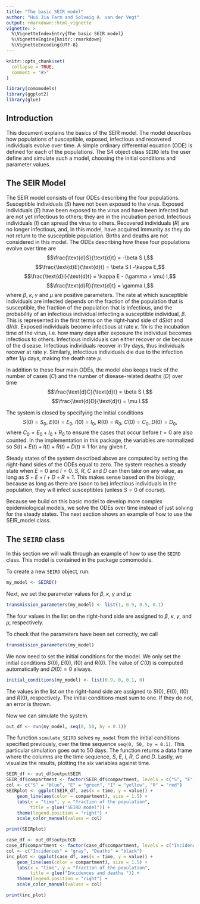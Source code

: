 ```yaml
---
title: "The basic SEIR model"
author: "Hui Jia Farm and Solveig A. van der Vegt"
output: rmarkdown::html_vignette
vignette: >
  %\VignetteIndexEntry{The basic SEIR model}
  %\VignetteEngine{knitr::rmarkdown}
  %\VignetteEncoding{UTF-8}
---
```


```r
knitr::opts_chunk$set(
  collapse = TRUE,
  comment = "#>"
)
```

```r
library(comomodels)
library(ggplot2)
library(glue)
```

## Introduction
This document explains the basics of the SEIR model. The model describes
how populations of susceptible, exposed, infectious and recovered
individuals evolve over time. A simple
ordinary differential equation (ODE) is defined for each of the populations.
The S4 object class `SEIRD` lets the user
define and simulate such a model, choosing the initial conditions and parameter values.

## The SEIR Model
The SEIR model consists of four ODEs describing the four populations. Susceptible
individuals ($S$) have not been exposed to the virus. Exposed individuals ($E$) have been
exposed to the virus and have been infected but are not yet infectious to others; they are 
in the incubation period. Infectious individuals ($I$) can spread the virus to 
others. Recovered individuals ($R$) are no longer
infectious, and, in this model, have acquired immunity as they do not return
to the susceptible population. Births and deaths are not considered in this model.
The ODEs describing how these four populations evolve over time are
$$\frac{\text{d}S}{\text{d}t} = -\beta S I,$$
$$\frac{\text{d}E}{\text{d}t} = \beta S I -\kappa E,$$
$$\frac{\text{d}I}{\text{d}t} = \kappa E - (\gamma + \mu) I,$$
$$\frac{\text{d}R}{\text{d}t} = \gamma I,$$
where $\beta$, $\kappa$, $\gamma$ and $\mu$ are positive parameters.
The rate at which susceptible individuals are infected depends on the fraction
of the population that is susceptible, the fraction of the population that is
infectious, and the probability of an infectious individual infecting a 
susceptible individual, $\beta$. This is represented in the
first terms on the right-hand side of $\text{d}S/ \text{d}t$ and $\text{d}I/ \text{d}t$.
Exposed individuals become infectious at rate $\kappa$. $1/ \kappa$ is
the incubation time of the virus, i.e. how many days after exposure the individual
becomes infectious to others. Infectious individuals can either recover or die
because of the disease. Infectious individuals recover in $1/ \gamma$
days, thus individuals recover at rate $\gamma$. Similarly, infectious
individuals die due to the infection after $1/ \mu$ days, making the death rate $\mu$.

In addition to these four main ODEs, the model also keeps track of the number 
of cases ($C$) and the number of disease-related deaths ($D$) over time
$$\frac{\text{d}C}{\text{d}t} = \beta S I,$$
$$\frac{\text{d}D}{\text{d}t} = \mu I.$$

The system is closed by specifying the initial conditions
$$S(0) = S_0,\ E(0) = E_0,\ I(0) = I_0,\ R(0) = R_0,\ C(0) = C_0,\ D(0) = D_0,$$
where $C_0 = E_0 + I_0 + R_0$ to ensure the cases that occur before $t=0$ are
also counted.
In the implementation in this package, the variables are normalized so 
$S(t) + E(t) + I(t) + R(t) + D(t) \equiv 1$ for any given $t$.

Steady states of the system described above are computed by setting the right-hand
sides of the ODEs equal to zero. The system reaches a steady
state when $E = 0$ and $I = 0$. $S$, $R$, $C$ and $D$ can then take on any value,
as long as $S + E + I + D + R = 1$.
This makes sense based on the biology, because as long as there are (soon to be)
infectious individuals in the population, they will infect susceptibles 
(unless $S = 0$ of course).

Because we build on this basic model to develop more complex epidemiological models,
we solve the ODEs over time instead of just solving for the steady states. The
next section shows an example of how to use the SEIR_model class.

## The `SEIRD` class
In this section we will walk through an example of how to use the `SEIRD`
class. This model is contained in the package comomodels.

To create a new `SEIRD` object, run:
```r
my_model <- SEIRD()
```

Next, we set the parameter values for $\beta$, $\kappa$, $\gamma$ and $\mu$:
```r
transmission_parameters(my_model) <- list(1, 0.9, 0.5, 0.1)
```

The four values in the list on the right-hand side are assigned to $\beta$,
$\kappa$, $\gamma$, and $\mu$, respectively.

To check that the parameters have been set correctly, we call
```r
transmission_parameters(my_model)
```

We now need to set the initial conditions for the model. We only set the initial
conditions $S(0)$, $E(0)$, $I(0)$ and $R(0)$. The value of $C(0)$ is computed
automatically and $D(0)=0$ always.
```r
initial_conditions(my_model) <- list(0.9, 0, 0.1, 0)
```
The values in the list on the right-hand side are assigned to $S(0)$, $E(0)$, $I(0)$ and $R(0)$,
respectively. The initial conditions must sum to one. If they do not, an error is thrown.


Now we can simulate the system.
```r
out_df <- run(my_model, seq(0, 50, by = 0.1))
```

The function `simulate_SEIRD` solves `my_model` from the initial conditions specified
previously, over the time sequence `seq(0, 50, by = 0.1)`. This particular simulation
goes out to 50 days. The function returns
a data frame where the columns are the time sequence, $S$, $E$, $I$, $R$, $C$ and $D$.
Lastly, we visualize the results, plotting the six variables against time.
```r
SEIR_df <- out_df$outputSEIR
SEIR_df$compartment <- factor(SEIR_df$compartment, levels = c("S", "E", "I", "R"))
col <- c("S" = "blue", "E" = "green", "I" = "yellow", "R" = "red")
SEIRplot <- ggplot(SEIR_df, aes(x = time, y = value)) +
    geom_line(aes(color = compartment), size = 1.5) +
    labs(x = "time", y = "fraction of the population",
         title = glue("SEIRD model")) +
    theme(legend.position = "right") +
    scale_color_manual(values = col)

print(SEIRplot)

```
```r
case_df <- out_df$outputCD
case_df$compartment <- factor(case_df$compartment, levels = c("Incidences", "Deaths"))
col <- c("Incidences" = "gray", "Deaths" = "black")
inc_plot <- ggplot(case_df, aes(x = time, y = value)) +
    geom_line(aes(color = compartment), size = 1.5) +
    labs(x = "time", y = "fraction of the population",
         title = glue("Incidences and deaths ")) +
    theme(legend.position = "right") +
    scale_color_manual(values = col)

print(inc_plot)

```
